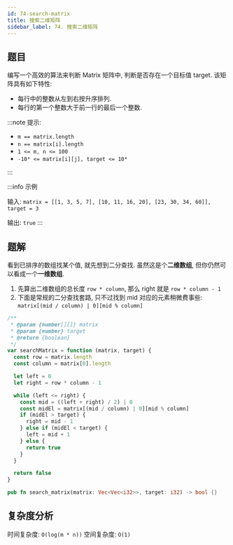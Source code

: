 ```yaml
---
id: 74-search-matrix
title: 搜索二维矩阵
sidebar_label: 74. 搜索二维矩阵
---
```


## 题目

编写一个高效的算法来判断 Matrix 矩阵中, 判断是否存在一个目标值 target. 该矩阵具有如下特性:

- 每行中的整数从左到右按升序排列.
- 每行的第一个整数大于前一行的最后一个整数.


:::note 提示:

- `m == matrix.length`
- `n == matrix[i].length`
- `1 <= m, n <= 100`
- `-10⁴ <= matrix[i][j], target <= 10⁴`

:::

:::info 示例

输入: `matrix = [[1, 3, 5, 7], [10, 11, 16, 20], [23, 30, 34, 60]], target = 3`

输出: `true`
:::

## 题解

看到已排序的数组找某个值, 就先想到二分查找. 虽然这是个**二维数组**, 但你仍然可以看成一个**一维数组**.

1. 先算出二维数组的总长度 `row * column`, 那么 right 就是 `row * column - 1`
2. 下面是常规的二分查找套路, 只不过找到 mid 对应的元素稍微费事些: `matrix[(mid / column) | 0][mid % column]`


<Tabs>
  <TabItem value="JavaScript" label="JavaScript" default>

```ts
/**
 * @param {number[][]} matrix
 * @param {number} target
 * @return {boolean}
 */
var searchMatrix = function (matrix, target) {
  const row = matrix.length
  const column = matrix[0].length

  let left = 0
  let right = row * column - 1

  while (left <= right) {
    const mid = ((left + right) / 2) | 0
    const midEl = matrix[(mid / column) | 0][mid % column]
    if (midEl > target) {
      right = mid - 1
    } else if (midEl < target) {
      left = mid + 1
    } else {
      return true
    }
  }

  return false
}
```

</TabItem>
<TabItem value="Rust" label="Rust">

```rust
pub fn search_matrix(matrix: Vec<Vec<i32>>, target: i32) -> bool {}
```

</TabItem>
</Tabs>


## 复杂度分析

时间复杂度: `O(log(m * n))`
空间复杂度: `O(1)`
